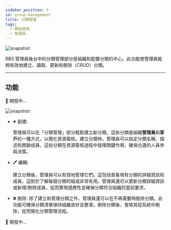---
sidebar_position: 5
id: group-management
title: 分類管理
tags:
  - 開始使用
  - 管理員
---




<BrowserWindow url={url}>

![snapshot](../assets/admin/group-management-approval.png)

</BrowserWindow>

RBS 管理員後台中的分類管理部分是組織和配置分類的中心。此功能使管理員能夠有效地建立、讀取、更新和刪除（CRUD）分類。

---

## 功能

<Tabs>
  <TabItem value="resource" label="資源">

🚧 開發中...

  </TabItem>
  <TabItem value="approval" label="簽核" default>

  <BrowserWindow url={url}>

![snapshot](../assets/admin/group-management-approval.png)

</BrowserWindow>

- ➕ 創建:

  管理員可以在「分類管理」部分輕鬆建立新分類。這些分類是組織**管理員**和**客戶**的一種方式，以簡化資源簽核。建立分類時，管理員可以指定分類名稱、描述和關聯成員。這些分類在資源簽核過程中發揮關鍵作用，確保合適的人員參與決策。

- 🖊️ 編輯:

  建立分類後，管理員可以有效地管理它們。這包括查看現有分類的詳細資訊和成員，這對於了解每個分類的組成非常有用。管理員還可以更新分類詳細資訊或新增/刪除成員，從而實現適應性並確保分類符合組織的當前要求。

- ❌ 刪除:
  除了建立和管理分類之外，管理員還可以在不再需要時刪除分類。此功能可確保分類清單保持組織良好且整潔。刪除分類後，會將其從系統中刪除，從而簡化分類管理流程。

</TabItem>

  <TabItem value="executer" label="經辦">

🚧 開發中...

  </TabItem>
</Tabs>
